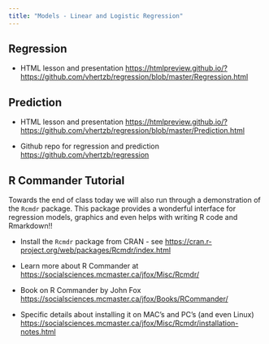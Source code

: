 ```yaml
---
title: "Models - Linear and Logistic Regression"
---
```


## Regression

* HTML lesson and presentation [https://htmlpreview.github.io/?https://github.com/vhertzb/regression/blob/master/Regression.html](https://htmlpreview.github.io/?https://github.com/vhertzb/regression/blob/master/Regression.html)

## Prediction

* HTML lesson and presentation [https://htmlpreview.github.io/?https://github.com/vhertzb/regression/blob/master/Prediction.html](https://htmlpreview.github.io/?https://github.com/vhertzb/regression/blob/master/Prediction.html)

* Github repo for regression and prediction [https://github.com/vhertzb/regression](https://github.com/vhertzb/regression)

## R Commander Tutorial

Towards the end of class today we will also run through a demonstration of the `Rcmdr` package. This package provides a wonderful interface for regression models, graphics and even helps with writing R code and Rmarkdown!!

* Install the `Rcmdr` package from CRAN - see [https://cran.r-project.org/web/packages/Rcmdr/index.html](https://cran.r-project.org/web/packages/Rcmdr/index.html)

* Learn more about R Commander at [https://socialsciences.mcmaster.ca/jfox/Misc/Rcmdr/](https://socialsciences.mcmaster.ca/jfox/Misc/Rcmdr/)

* Book on R Commander by John Fox [https://socialsciences.mcmaster.ca/jfox/Books/RCommander/](https://socialsciences.mcmaster.ca/jfox/Books/RCommander/)

* Specific details about installing it on MAC's and PC's (and even Linux) [https://socialsciences.mcmaster.ca/jfox/Misc/Rcmdr/installation-notes.html](https://socialsciences.mcmaster.ca/jfox/Misc/Rcmdr/installation-notes.html)



